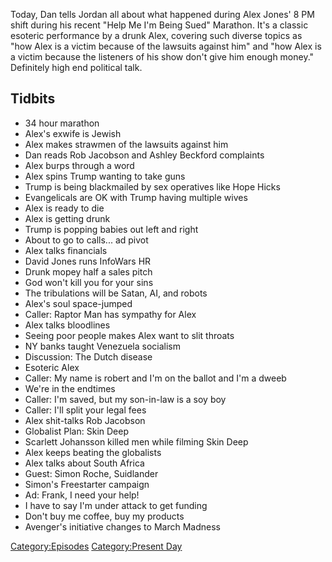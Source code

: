 {{DEFAULTSORT:
    #_EPISODE_0133:Operation Paul Revere
}}{{Episode
    | title           = Operation Paul Revere
    | caption         = [https://knowledgefight.libsyn.com/knowledge-fight-operation-paul-revere Listen to this episode on Libsyn]
    | episodeNumber   = 133
    | length          = 02:29:57
    | airDate         = March 5, 2018
    | episodeType     = [[:Category:Present Day|Present Day]]
    | appearance      = [[Rob Jacobson]], [[Ashley Beckford]], [[Hope Hicks]]
    | oocDrop         = I'm exhausted because I feel so good
    | previousEpisode = [[132: Minisode]]
    | nextEpisode     = [[134: Post-Tribulation Rapture?]]
}}

{{Stub}}

Today, Dan tells Jordan all about what happened during Alex Jones' 8 PM shift during his recent "Help Me I'm Being Sued" Marathon. It's a classic esoteric performance by a drunk Alex, covering such diverse topics as "how Alex is a victim because of the lawsuits against him" and "how Alex is a victim because the listeners of his show don't give him enough money." Definitely high end political talk.

==Tidbits==

*34 hour marathon
*Alex's exwife is Jewish
*Alex makes strawmen of the lawsuits against him
*Dan reads Rob Jacobson and Ashley Beckford complaints
*Alex burps through a word
*Alex spins Trump wanting to take guns
*Trump is being blackmailed by sex operatives like Hope Hicks
*Evangelicals are OK with Trump having multiple wives
*Alex is ready to die
*Alex is getting drunk
*Trump is popping babies out left and right
*About to go to calls... ad pivot
*Alex talks financials
*David Jones runs InfoWars HR
*Drunk mopey half a sales pitch
*God won't kill you for your sins
*The tribulations will be Satan, AI, and robots
*Alex's soul space-jumped
*Caller: Raptor Man has sympathy for Alex
*Alex talks bloodlines
*Seeing poor people makes Alex want to slit throats
*NY banks taught Venezuela socialism
*Discussion: The Dutch disease
*Esoteric Alex
*Caller: My name is robert and I'm on the ballot and I'm a dweeb
*We're in the endtimes
*Caller: I'm saved, but my son-in-law is a soy boy
*Caller: I'll split your legal fees
*Alex shit-talks Rob Jacobson
*Globalist Plan: Skin Deep
*Scarlett Johansson killed men while filming Skin Deep
*Alex keeps beating the globalists
*Alex talks about South Africa
*Guest: Simon Roche, Suidlander
*Simon's Freestarter campaign
*Ad: Frank, I need your help!
*I have to say I'm under attack to get funding
*Don't buy me coffee, buy my products
*Avenger's initiative changes to March Madness

[[Category:Episodes]]
[[Category:Present Day]]
